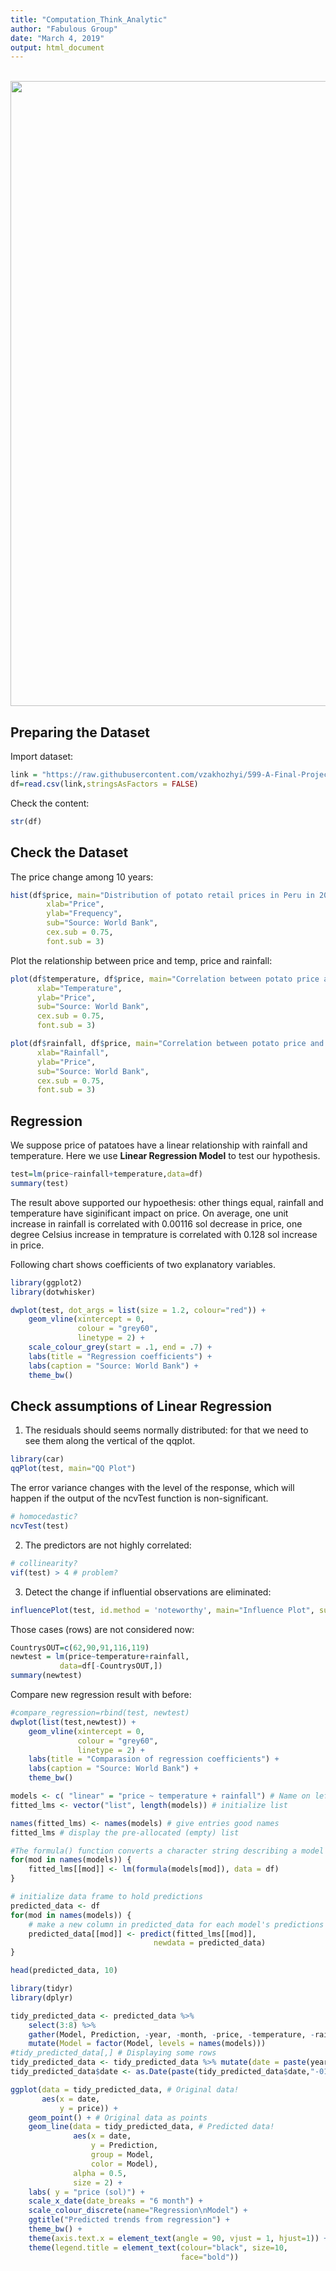 ```yaml
---
title: "Computation_Think_Analytic"
author: "Fabulous Group"
date: "March 4, 2019"
output: html_document
---
```

<br> 
<center><img src="https://raw.githubusercontent.com/vzakhozhyi/599-A-Final-Project/master/teamPhoto.png" width="1000"></center>

## Preparing the Dataset

Import dataset:
```r
link = "https://raw.githubusercontent.com/vzakhozhyi/599-A-Final-Project/master/Data%20Final/DataFinal.csv"
df=read.csv(link,stringsAsFactors = FALSE)
```

Check the content:
```r
str(df)
```

## Check the Dataset
The price change among 10 years:
```r
hist(df$price, main="Distribution of potato retail prices in Peru in 2006-2015",
        xlab="Price",
        ylab="Frequency",
        sub="Source: World Bank",
        cex.sub = 0.75, 
        font.sub = 3)
```

Plot the relationship between price and temp, price and rainfall:
```r
plot(df$temperature, df$price, main="Correlation between potato price and monthly temperature in Peru",
      xlab="Temperature",
      ylab="Price",
      sub="Source: World Bank",
      cex.sub = 0.75, 
      font.sub = 3)
```

```r
plot(df$rainfall, df$price, main="Correlation between potato price and monthly rainfall in Peru",
      xlab="Rainfall",
      ylab="Price",
      sub="Source: World Bank",
      cex.sub = 0.75, 
      font.sub = 3)
```

## Regression

We suppose price of patatoes have a linear relationship with rainfall and temperature. Here we use **Linear Regression Model** to test our hypothesis.

```r
test=lm(price~rainfall+temperature,data=df)
summary(test)
```
The result above supported our hypoethesis: other things equal, rainfall and temperature have siginificant impact on price. On average, one unit increase in rainfall is correlated with 0.00116 sol decrease in price, one degree Celsius increase in temprature is correlated with 0.128 sol increase in price.

Following chart shows coefficients of two explanatory variables.

```r
library(ggplot2)
library(dotwhisker)

dwplot(test, dot_args = list(size = 1.2, colour="red")) + 
    geom_vline(xintercept = 0, 
               colour = "grey60", 
               linetype = 2) +
    scale_colour_grey(start = .1, end = .7) +
    labs(title = "Regression coefficients") +
    labs(caption = "Source: World Bank") + 
    theme_bw()
```


## Check assumptions of Linear Regression

1. The residuals should seems normally distributed: for that we need to see them along the vertical of the qqplot.

```r
library(car)
qqPlot(test, main="QQ Plot") 
```


The error variance changes with the level of the response, which will happen if the output of the ncvTest function is non-significant.
```r
# homocedastic?
ncvTest(test)
```

2. The predictors are not highly correlated:

```r
# collinearity?
vif(test) > 4 # problem?
```

3. Detect the change if influential observations are eliminated:

```r
influencePlot(test, id.method = 'noteworthy', main="Influence Plot", sub="" )
```

Those cases (rows) are not considered now:

```r
CountrysOUT=c(62,90,91,116,119)
newtest = lm(price~temperature+rainfall,
           data=df[-CountrysOUT,])
summary(newtest)

```

Compare new regression result with before:
```r
#compare_regression=rbind(test, newtest)
dwplot(list(test,newtest)) + 
    geom_vline(xintercept = 0, 
               colour = "grey60", 
               linetype = 2) +
    labs(title = "Comparasion of regression coefficients") +
    labs(caption = "Source: World Bank") + 
    theme_bw()
```


```r
models <- c( "linear" = "price ~ temperature + rainfall") # Name on left, formula on right
fitted_lms <- vector("list", length(models)) # initialize list

names(fitted_lms) <- names(models) # give entries good names
fitted_lms # display the pre-allocated (empty) list

```


```r
#The formula() function converts a character string describing a model to a formula object readable by lm():
for(mod in names(models)) {
    fitted_lms[[mod]] <- lm(formula(models[mod]), data = df)
}

```

```r
# initialize data frame to hold predictions
predicted_data <- df
for(mod in names(models)) {
    # make a new column in predicted_data for each model's predictions
    predicted_data[[mod]] <- predict(fitted_lms[[mod]],
                                newdata = predicted_data)
}

head(predicted_data, 10)
```


```r
library(tidyr)
library(dplyr)

tidy_predicted_data <- predicted_data %>%
    select(3:8) %>% 
    gather(Model, Prediction, -year, -month, -price, -temperature, -rainfall) %>%
    mutate(Model = factor(Model, levels = names(models)))
#tidy_predicted_data[,] # Displaying some rows
tidy_predicted_data <- tidy_predicted_data %>% mutate(date = paste(year, month, sep="-"))
tidy_predicted_data$date <- as.Date(paste(tidy_predicted_data$date,"-01",sep=""))
```

```r
ggplot(data = tidy_predicted_data, # Original data!
       aes(x = date,
           y = price)) +
    geom_point() + # Original data as points
    geom_line(data = tidy_predicted_data, # Predicted data!
              aes(x = date, 
                  y = Prediction, 
                  group = Model, 
                  color = Model),
              alpha = 0.5, 
              size = 2) +
    labs( y = "price (sol)") +
    scale_x_date(date_breaks = "6 month") +
    scale_colour_discrete(name="Regression\nModel") +
    ggtitle("Predicted trends from regression") +
    theme_bw() +
    theme(axis.text.x = element_text(angle = 90, vjust = 1, hjust=1)) +
    theme(legend.title = element_text(colour="black", size=10, 
                                      face="bold"))
  
```
